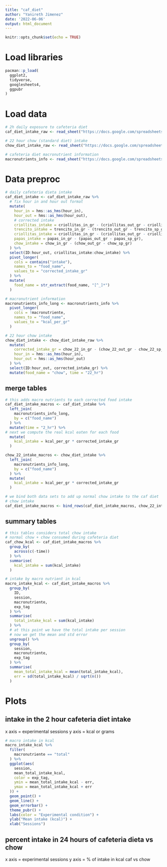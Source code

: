 ```yaml
---
title: "caf_diet"
author: "Yanireth Jimenez"
date: '2022-06-06'
output: html_document
---
```


```r
knitr::opts_chunk$set(echo = TRUE)
```

# Load libraries
```r
pacman::p_load(
  ggplot2,
  tidyverse,
  googlesheets4,
  ggpubr
)
```

# Load data

```r
# 2h daily exposure to cafeteria diet
caf_diet_intake_raw <- read_sheet("https://docs.google.com/spreadsheets/d/1yN0byHvCX7_lhpqhMryK8NE8271o19uOHm12PpkQFE0/edit#gid=96738361")

# 22 hour chow (standard diet) intake
chow_diet_intake_raw <- read_sheet("https://docs.google.com/spreadsheets/d/1LhdjUG9xIxbZ3kmRWPWzSAUHyMce2JFTy2D1mtAGqCo/edit#gid=0")

# cafeteria diet macronutrient information
macronutrients_info <- read_sheet("https://docs.google.com/spreadsheets/u/1/d/1a7jy9vIBOiPlJYsKFF4vUyEtlqqNtbe9E5ALUA1d3l8/edit?usp=drive_web&ouid=104225426026972857358")
```

# Data preproc

```r
# daily cafeteria dieta intake
caf_diet_intake <- caf_diet_intake_raw %>% 
  # fix hour in and hour out format
  mutate(
    hour_in = hms::as_hms(hour_in),
    hour_out = hms::as_hms(hour_out),
    # corrected intake
    criollitas_intake = criollitas_in_gr - (criollitas_out_gr - criollitas_sp_gr),
    trencito_intake = trencito_in_gr - (trencito_out_gr - trencito_sp_gr),
    criollitas_intake = criollitas_in_gr - (criollitas_out_gr - criollitas_sp_gr),
    papas_intake = papas_in_gr - (papas_out_gr - papas_sp_gr),
    chow_intake = chow_in_gr - (chow_out_gr - chow_sp_gr)
  ) %>% 
  select(ID:hour_out, criollitas_intake:chow_intake) %>% 
  pivot_longer(
    cols = contains("intake"),
    names_to = "food_name",
    values_to = "corrected_intake_gr"
  ) %>% 
  mutate(
    food_name = str_extract(food_name, "[^_]*")
  )

# macronutrient information
macronutrients_info_long <- macronutrients_info %>% 
  pivot_longer(
    cols = !macronutriente,
    names_to = "food_name",
    values_to = "kcal_per_gr"
  )

# 22 hour chow intake
chow_diet_intake <- chow_diet_intake_raw %>% 
  mutate(
    corrected_intake_gr = chow_22_in_gr - (chow_22_out_gr - chow_22_sp_gr),
    hour_in = hms::as_hms(hour_in),
    hour_out = hms::as_hms(hour_out)
  ) %>% 
  select(ID:hour_out, corrected_intake_gr) %>% 
  mutate(food_name = "chow", time = "22_hr")
```

## merge tables
```r
# this adds macro nutrients to each corrected food intake
caf_diet_intake_macros <- caf_diet_intake %>% 
  left_join(
    macronutrients_info_long,
    by = c("food_name")
  ) %>% 
  mutate(time = "2_hr") %>% 
# next we compute the real kcal eaten for each food
  mutate(
    kcal_intake = kcal_per_gr * corrected_intake_gr
  )

chow_22_intake_macros <- chow_diet_intake %>% 
  left_join(
    macronutrients_info_long,
    by = c("food_name")
  ) %>% 
  mutate(
    kcal_intake = kcal_per_gr * corrected_intake_gr
  )

# we bind both data sets to add up normal chow intake to the caf diet
# chow intake
caf_diet_intake_macros <- bind_rows(caf_diet_intake_macros, chow_22_intake_macros)
```

## summary tables
```r
# this tables considers total chow intake
# normal chow + chow consumed during cafeteria diet
caf_chow_kcal <- caf_diet_intake_macros %>% 
  group_by(
    across(c(-time))
  ) %>% 
  summarise(
    kcal_intake = sum(kcal_intake)
  )

# intake by macro nutrient in kcal
macro_intake_kcal <- caf_diet_intake_macros %>% 
  group_by(
    ID,
    session,
    macronutriente,
    exp_tag
  ) %>% 
  summarise(
    total_intake_kcal = sum(kcal_intake)
  ) %>% 
  # at this point we have the total intake per session
  # now we get the mean and std error
  ungroup() %>% 
  group_by(
    session,
    macronutriente,
    exp_tag
  ) %>% 
  summarise(
    mean_total_intake_kcal = mean(total_intake_kcal),
    err = sd(total_intake_kcal) / sqrt(n())
  )


```


# Plots

## intake in the 2 hour cafeteria diet intake

x axis = experimental sessions
y axis = kcal or grams

```r
# macro intake in kcal
macro_intake_kcal %>% 
  filter(
    macronutriente == "total"
  ) %>% 
  ggplot(aes(
    session,
    mean_total_intake_kcal,
    color = exp_tag,
    ymin = mean_total_intake_kcal - err,
    ymax = mean_total_intake_kcal + err
  )) +
  geom_point() +
  geom_line() +
  geom_errorbar() +
  theme_pubr() +
  labs(color = "Experimental condition") +
  ylab("Mean intake (kcal)") +
  xlab("Sessions")
```


## percent intake in 24 hours of cafeteria dieta vs chow

x axis = experimental sessions
y axis = % of intake in kcal caf vs chow
